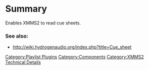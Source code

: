 {{ComponentHeader}}

=Summary=
Enables XMMS2 to read cue sheets.

===See also:===
* http://wiki.hydrogenaudio.org/index.php?title=Cue_sheet

[[Category:Playlist Plugins]]
[[Category:Components]]
[[Category:XMMS2 Technical Details]]
